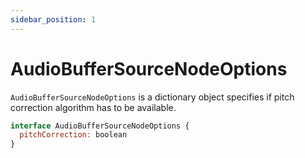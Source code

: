 ```yaml
---
sidebar_position: 1
---
```


# AudioBufferSourceNodeOptions

`AudioBufferSourceNodeOptions` is a dictionary object specifies if pitch correction algorithm has to be available.

```jsx
interface AudioBufferSourceNodeOptions {
  pitchCorrection: boolean
}
```
